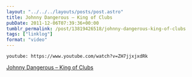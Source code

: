 ```yaml
---
layout: "../../../layouts/posts/post.astro"
title: Johnny Dangerous – King of Clubs
pubDate: 2011-12-06T07:39:36+00:00
tumblr_permalink: /post/13819426518/johnny-dangerous-king-of-clubs
tags: ["linklog"]
format: "video"
---
```


`youtube: https://www.youtube.com/watch?v=ZH7jjxjxdRk`

[Johnny Dangerous &#8211; King of Clubs][1]

[1]: https://www.youtube.com/watch?v=ZH7jjxjxdRk
